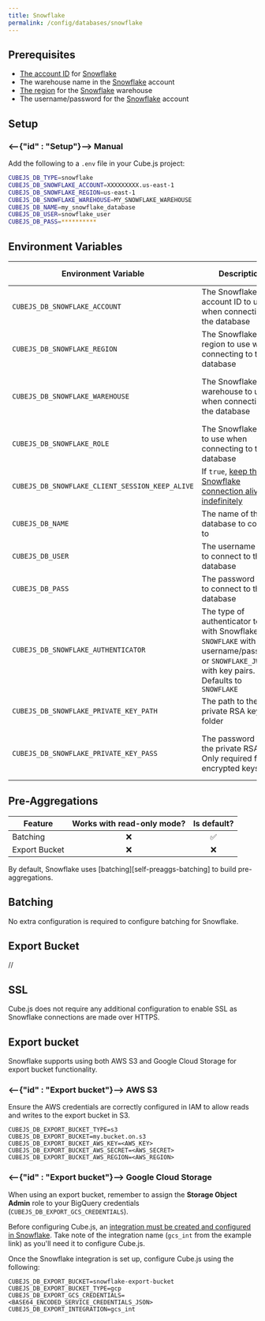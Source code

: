 ```yaml
---
title: Snowflake
permalink: /config/databases/snowflake
---
```


## Prerequisites

- [The account ID][dbt-docs-snowflake-account] for [Snowflake][snowflake]
- The warehouse name in the [Snowflake][snowflake] account
- [The region][snowflake-docs-regions] for the [Snowflake][snowflake] warehouse
- The username/password for the [Snowflake][snowflake] account

## Setup

### <--{"id" : "Setup"}--> Manual

Add the following to a `.env` file in your Cube.js project:

```bash
CUBEJS_DB_TYPE=snowflake
CUBEJS_DB_SNOWFLAKE_ACCOUNT=XXXXXXXXX.us-east-1
CUBEJS_DB_SNOWFLAKE_REGION=us-east-1
CUBEJS_DB_SNOWFLAKE_WAREHOUSE=MY_SNOWFLAKE_WAREHOUSE
CUBEJS_DB_NAME=my_snowflake_database
CUBEJS_DB_USER=snowflake_user
CUBEJS_DB_PASS=**********
```

## Environment Variables

| Environment Variable                            | Description                                                                                                                                         | Possible Values                                            | Required |
| ----------------------------------------------- | --------------------------------------------------------------------------------------------------------------------------------------------------- | ---------------------------------------------------------- | :------: |
| `CUBEJS_DB_SNOWFLAKE_ACCOUNT`                   | The Snowflake account ID to use when connecting to the database                                                                                     | [A valid Snowflake account ID][dbt-docs-snowflake-account] |    ✅    |
| `CUBEJS_DB_SNOWFLAKE_REGION`                    | The Snowflake region to use when connecting to the database                                                                                         | [A valid Snowflake region][snowflake-docs-regions]         |    ✅    |
| `CUBEJS_DB_SNOWFLAKE_WAREHOUSE`                 | The Snowflake warehouse to use when connecting to the database                                                                                      | A valid Snowflake warehouse for the account                |    ✅    |
| `CUBEJS_DB_SNOWFLAKE_ROLE`                      | The Snowflake role to use when connecting to the database                                                                                           | A valid Snowflake role for the account                     |    ❌    |
| `CUBEJS_DB_SNOWFLAKE_CLIENT_SESSION_KEEP_ALIVE` | If `true`, [keep the Snowflake connection alive indefinitely][snowflake-docs-connection-options]                                                    | `true`, `false`                                            |    ❌    |
| `CUBEJS_DB_NAME`                                | The name of the database to connect to                                                                                                              | A valid database name                                      |    ✅    |
| `CUBEJS_DB_USER`                                | The username used to connect to the database                                                                                                        | A valid database username                                  |    ✅    |
| `CUBEJS_DB_PASS`                                | The password used to connect to the database                                                                                                        | A valid database password                                  |    ✅    |
| `CUBEJS_DB_SNOWFLAKE_AUTHENTICATOR`             | The type of authenticator to use with Snowflake. Use `SNOWFLAKE` with username/password, or `SNOWFLAKE_JWT` with key pairs. Defaults to `SNOWFLAKE` | `SNOWFLAKE`, `SNOWFLAKE_JWT`                               |    ❌    |
| `CUBEJS_DB_SNOWFLAKE_PRIVATE_KEY_PATH`          | The path to the private RSA key folder                                                                                                              | A valid path to the private RSA key                        |    ❌    |
| `CUBEJS_DB_SNOWFLAKE_PRIVATE_KEY_PASS`          | The password for the private RSA key. Only required for encrypted keys                                                                              | A valid password for the encrypted private RSA key         |    ❌    |

## Pre-Aggregations

| Feature       | Works with read-only mode? | Is default? |
| ------------- | :------------------------: | :---------: |
| Batching      |             ❌             |     ✅      |
| Export Bucket |             ❌             |     ❌      |

By default, Snowflake uses [batching][self-preaggs-batching] to build
pre-aggregations.

## Batching

No extra configuration is required to configure batching for Snowflake.

## Export Bucket

//

## SSL

Cube.js does not require any additional configuration to enable SSL as Snowflake
connections are made over HTTPS.

## Export bucket

Snowflake supports using both AWS S3 and Google Cloud Storage for export bucket
functionality.

### <--{"id" : "Export bucket"}--> AWS S3

<InfoBox>

Ensure the AWS credentials are correctly configured in IAM to allow reads and
writes to the export bucket in S3.

</InfoBox>

```dotenv
CUBEJS_DB_EXPORT_BUCKET_TYPE=s3
CUBEJS_DB_EXPORT_BUCKET=my.bucket.on.s3
CUBEJS_DB_EXPORT_BUCKET_AWS_KEY=<AWS_KEY>
CUBEJS_DB_EXPORT_BUCKET_AWS_SECRET=<AWS_SECRET>
CUBEJS_DB_EXPORT_BUCKET_AWS_REGION=<AWS_REGION>
```

### <--{"id" : "Export bucket"}--> Google Cloud Storage

<InfoBox>

When using an export bucket, remember to assign the **Storage Object Admin**
role to your BigQuery credentials (`CUBEJS_DB_EXPORT_GCS_CREDENTIALS`).

</InfoBox>

Before configuring Cube.js, an [integration must be created and configured in
Snowflake][snowflake-docs-gcs-integration]. Take note of the integration name
(`gcs_int` from the example link) as you'll need it to configure Cube.js.

Once the Snowflake integration is set up, configure Cube.js using the following:

```dotenv
CUBEJS_DB_EXPORT_BUCKET=snowflake-export-bucket
CUBEJS_DB_EXPORT_BUCKET_TYPE=gcp
CUBEJS_DB_EXPORT_GCS_CREDENTIALS=<BASE64_ENCODED_SERVICE_CREDENTIALS_JSON>
CUBEJS_DB_EXPORT_INTEGRATION=gcs_int
```

[dbt-docs-snowflake-account]:
  https://docs.getdbt.com/reference/warehouse-profiles/snowflake-profile#account
[ref-caching-large-preaggs]: /using-pre-aggregations#large-pre-aggregations
[ref-env-var]: /reference/environment-variables#database-connection
[snowflake]: https://www.snowflake.com/
[snowflake-docs-connection-options]:
  https://docs.snowflake.com/en/user-guide/nodejs-driver-use.html#additional-connection-options
[snowflake-docs-gcs-integration]:
  https://docs.snowflake.com/en/user-guide/data-load-gcs-config.html
[snowflake-docs-regions]:
  https://docs.snowflake.com/en/user-guide/intro-regions.html
